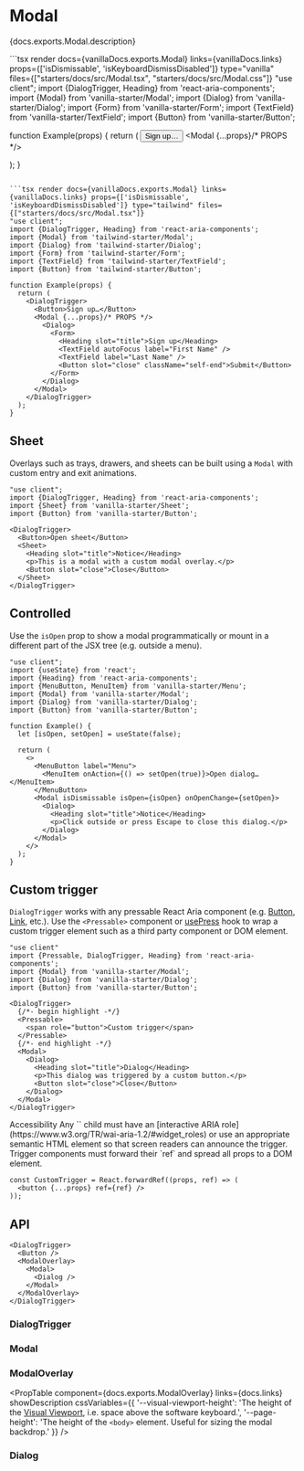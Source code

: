 


# Modal

<PageDescription>{docs.exports.Modal.description}</PageDescription>

<ExampleSwitcher>
  ```tsx render docs={vanillaDocs.exports.Modal} links={vanillaDocs.links} props={['isDismissable', 'isKeyboardDismissDisabled']}  type="vanilla" files={["starters/docs/src/Modal.tsx", "starters/docs/src/Modal.css"]}
  "use client";
  import {DialogTrigger, Heading} from 'react-aria-components';
  import {Modal} from 'vanilla-starter/Modal';
  import {Dialog} from 'vanilla-starter/Dialog';
  import {Form} from 'vanilla-starter/Form';
  import {TextField} from 'vanilla-starter/TextField';
  import {Button} from 'vanilla-starter/Button';

  function Example(props) {
    return (
      <DialogTrigger>
        <Button>Sign up…</Button>
        <Modal {...props}/* PROPS */>
          <Dialog>
            <Heading slot="title">Subscribe to our newsletter</Heading>
            <p>Enter your information to subscribe to our newsletter and receive updates about new features and announcements.</p>
            <Form>
              <TextField autoFocus label="Name" placeholder="Enter your full name" />
              <TextField label="Email" placeholder="Enter your email" />
              <div style={{display: 'flex', gap: 8, alignSelf: 'end'}}>
                <Button slot="close" variant="secondary">Cancel</Button>
                <Button slot="close">Subscribe</Button>
              </div>
            </Form>
          </Dialog>
        </Modal>
      </DialogTrigger>
    );
  }
  ```

  ```tsx render docs={vanillaDocs.exports.Modal} links={vanillaDocs.links} props={['isDismissable', 'isKeyboardDismissDisabled']} type="tailwind" files={["starters/docs/src/Modal.tsx"]}
  "use client";
  import {DialogTrigger, Heading} from 'react-aria-components';
  import {Modal} from 'tailwind-starter/Modal';
  import {Dialog} from 'tailwind-starter/Dialog';
  import {Form} from 'tailwind-starter/Form';
  import {TextField} from 'tailwind-starter/TextField';
  import {Button} from 'tailwind-starter/Button';

  function Example(props) {
    return (
      <DialogTrigger>
        <Button>Sign up…</Button>
        <Modal {...props}/* PROPS */>
          <Dialog>
            <Form>
              <Heading slot="title">Sign up</Heading>
              <TextField autoFocus label="First Name" />
              <TextField label="Last Name" />
              <Button slot="close" className="self-end">Submit</Button>
            </Form>
          </Dialog>
        </Modal>
      </DialogTrigger>
    );
  }
  ```
</ExampleSwitcher>

## Sheet

Overlays such as trays, drawers, and sheets can be built using a `Modal` with custom entry and exit animations.

```tsx render type="vanilla" files={["starters/docs/src/Sheet.tsx", "starters/docs/src/Sheet.css"]}
"use client";
import {DialogTrigger, Heading} from 'react-aria-components';
import {Sheet} from 'vanilla-starter/Sheet';
import {Button} from 'vanilla-starter/Button';

<DialogTrigger>
  <Button>Open sheet</Button>
  <Sheet>
    <Heading slot="title">Notice</Heading>
    <p>This is a modal with a custom modal overlay.</p>
    <Button slot="close">Close</Button>
  </Sheet>
</DialogTrigger>
```

## Controlled

Use the `isOpen` prop to show a modal programmatically or mount in a different part of the JSX tree (e.g. outside a menu).

```tsx render
"use client";
import {useState} from 'react';
import {Heading} from 'react-aria-components';
import {MenuButton, MenuItem} from 'vanilla-starter/Menu';
import {Modal} from 'vanilla-starter/Modal';
import {Dialog} from 'vanilla-starter/Dialog';
import {Button} from 'vanilla-starter/Button';

function Example() {
  let [isOpen, setOpen] = useState(false);

  return (
    <>
      <MenuButton label="Menu">
        <MenuItem onAction={() => setOpen(true)}>Open dialog…</MenuItem>
      </MenuButton>
      <Modal isDismissable isOpen={isOpen} onOpenChange={setOpen}>
        <Dialog>
          <Heading slot="title">Notice</Heading>
          <p>Click outside or press Escape to close this dialog.</p>
        </Dialog>
      </Modal>
    </>
  );
}
```

## Custom trigger

`DialogTrigger` works with any pressable React Aria component (e.g. [Button](Button.html), [Link](Link.html), etc.). Use the `<Pressable>` component or [usePress](https://react-spectrum.adobe.com/react-aria/usePress.html) hook to wrap a custom trigger element such as a third party component or DOM element.

```tsx render
"use client"
import {Pressable, DialogTrigger, Heading} from 'react-aria-components';
import {Modal} from 'vanilla-starter/Modal';
import {Dialog} from 'vanilla-starter/Dialog';
import {Button} from 'vanilla-starter/Button';

<DialogTrigger>
  {/*- begin highlight -*/}
  <Pressable>
    <span role="button">Custom trigger</span>
  </Pressable>
  {/*- end highlight -*/}
  <Modal>
    <Dialog>
      <Heading slot="title">Dialog</Heading>
      <p>This dialog was triggered by a custom button.</p>
      <Button slot="close">Close</Button>
    </Dialog>
  </Modal>
</DialogTrigger>
```

<InlineAlert variant="notice">
  <Heading>Accessibility</Heading>
  <Content>Any `<Pressable>` child must have an [interactive ARIA role](https://www.w3.org/TR/wai-aria-1.2/#widget_roles) or use an appropriate semantic HTML element so that screen readers can announce the trigger. Trigger components must forward their `ref` and spread all props to a DOM element.</Content>
</InlineAlert>

```tsx
const CustomTrigger = React.forwardRef((props, ref) => (
  <button {...props} ref={ref} />
));
```

## API

<Anatomy />

```tsx links={{DialogTrigger: '#dialogtrigger', Button: 'Button.html', ModalOverlay: '#modaloverlay', Modal: '#modal', Dialog: '#dialog'}}
<DialogTrigger>
  <Button />
  <ModalOverlay>
    <Modal>
      <Dialog />
    </Modal>
  </ModalOverlay>
</DialogTrigger>
```

### DialogTrigger

<PropTable component={docs.exports.DialogTrigger} links={docs.links} showDescription />

### Modal

<PropTable component={docs.exports.Modal} links={docs.links} showDescription />

### ModalOverlay

<PropTable
  component={docs.exports.ModalOverlay}
  links={docs.links}
  showDescription
  cssVariables={{
    '--visual-viewport-height': 'The height of the [Visual Viewport](https://developer.mozilla.org/en-US/docs/Web/API/Visual_Viewport_API), i.e. space above the software keyboard.',
    '--page-height': 'The height of the `<body>` element. Useful for sizing the modal backdrop.'
  }} />

### Dialog

<PropTable component={docs.exports.Dialog} links={docs.links} showDescription />
